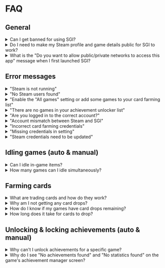# FAQ

## General

<details>
<summary>Can I get banned for using SGI?</summary>

> No, SGI uses Steam's official API and interacts with Steam just like normal gaming activity.
</details>

<details>
<summary>Do I need to make my Steam profile and game details public for SGI to work?</summary>

> Yes. For some features to function correctly SGI requires your Steam profile and game details to be set to public in your [privacy settings](https://steamcommunity.com/id/undefined/edit/settings).
</details>

<details>
<summary>What is the "Do you want to allow public/private networks to access this app" message when I first launched SGI?</summary>

> SGI needs to handle multiple inbound/outbound HTTP requests to fetch data from Steam. For SGI to function correctly you will need to accept this prompt.
> 
> If you declined the prompt already, you will need to add SGI as an allowed app in Windows Defender Firewall:
> 1. Open the Windows Control Panel
> 2. Go to System and Security > Windows Defender Firewall
> 3. Click on "Allow an app or feature through Windows Defender Firewall"
> 4. Click "Change settings" then "Add another app..." and then "Browse"
> 5. Navigate to the install directory of the app you want to add, select it, and click "Open"
> 6. Check the boxes for "Private" and/or "Public" networks as needed
> 7. Click "OK" to save the changes
</details>

## Error messages

<details>
<summary>"Steam is not running"</summary>

> Most core features of SGI require the Steam desktop app to be running, and you must be signed in to the same account you are currently logged in to SGI with.
</details>

<details>
<summary>"No Steam users found"</summary>

> - The Steam desktop app needs to be installed
> - You need to be signed in to at least one Steam account on the Steam desktop app
> - SGI failed to find the install directory for Steam. Try reinstalling Steam in its default location `C:\Program Files (x86)\Steam`
</details>

<details>
<summary>"Enable the "All games" setting or add some games to your card farming list"</summary>

> Your `card farming list` is empty. You either need to add games to the list by following [these steps](/features/card-farming), or enable the `all games` setting in [Settings > Card Farming](/settings/card-farming)
</details>

<details>
<summary>"There are no games in your achievement unlocker list"</summary>

> Your `achievement unlocker list` is empty. You can add games to your list by following [these steps](/features/achievement-unlocker)
</details>

<details>
<summary>"Are you logged in to the correct account?"</summary>

> The account you are signed in to the Steam desktop app with, and the account you are logged in to SGI with are not the same.
>
> This error occurs when using features such as idling games, locking/unlocking achievements, etc.
</details>

<details>
<summary>"Account mismatch between Steam and SGI"</summary>

> There is a mismatch between the Steam account you are logged in to SGI with, and the Steam account you are trying to log in to [Card Farming](/features/card-farming) with.
</details>

<details>
<summary>"Incorrect card farming credentials"</summary>

> - You have entered the incorrect cookies. Follow the steps found in the [Steam Credentials](/steam-credentials) section
> - Steam accounts with [Family View](https://store.steampowered.com/parental/) _(parental restrictions)_ enabled will also have a `steamParental` cookie that needs to be saved in SGI's settings
> - In some cases, Steam accounts might have a `steamMachineAuth` cookie that needs to be saved in SGI's settings
</details>

<details>
<summary>"Missing credentials in setting"</summary>

> SGI requires your Steam community credentials for the account you plan to farm cards on to see if games in your library have card drops remaining or not. Read the [Steam Credentials](/steam-credentials) section for more information
</details>

<details>
<summary>"Steam credentials need to be updated"</summary>

> From time to time the cookies you supply to SGI will expire for several reasons and they will need to be updated. Follow the [Steam Credentials](/steam-credentials) steps to get the updated cookies
</details>

## Idling games (auto & manual)

<details>
<summary>Can I idle in-game items?</summary>

> No. SGI cannot idle in-game items as it doesn't run an instance of the game. A feature like this could also be seen as exploiting in most game's ToS.
</details>

<details>
<summary>How many games can I idle simultaneously?</summary>

> You can idle a max of 32 games simultaneously. This is the same limit used when farming cards.
</details>

## Farming cards

<details>
<summary>What are trading cards and how do they work?</summary>

> This is covered in great detail in [Steam's Trading Cards FAQ](https://steamcommunity.com/tradingcards/faq).
</details>

<details>
<summary>Why am I not getting any card drops?</summary>

> - You can only receive a limited amount of card drops per game, check "How do I know if my games have card drops remaining?" below for more information.
> - New accounts, accounts with recently refunded games, or accounts with [other restrictions](https://help.steampowered.com/en/faqs/view/71D3-35C2-AD96-AA3A) might experience a delay of up to 3 hours before receiving their first card drop, or even no card drops at all.
> - You must be connected to the internet and signed in to the Steam desktop app.
> - Free-to-play (F2P) games typically require in-game purchases to drop cards.
> - You need to own the game on your account. It can't be a family-shared game.
> - Games must not be [marked as private](https://help.steampowered.com/en/faqs/view/1150-C06F-4D62-4966).
> - Paid games earned from promotions typically won't drop cards.
</details>

<details>
<summary>How do I know if my games have card drops remaining?</summary>

> 1. Go to your Steam profile
> 2. Click on `Badges`
> 3. Scroll down, or press `CTRL+F` to search for the game's title
> 4. In the top-right of the game card, you will see either `X card drops remaining` or `no card drops remaining`
</details>

<details>
<summary>How long does it take for cards to drop?</summary>

> Card drop timers can be different for every game. The developer sets them and they can vary from 15 minutes to 1 hour.
</details>

## Unlocking & locking achievements (auto & manual)

<details>
<summary>Why can't I unlock achievements for a specific game?</summary>

> While most achievements for most games can be unlocked with SGI, some can't be. Some achievements are tied to in-game statistics, and simply unlocking the achievement through SGI might not work. In some cases, you can manually edit the achievement's statistics in the [Achievement Manager > Statistics](features/achievement-manager#statistics) tab, and in other cases, you have to physically complete an in-game activity for the achievement to be unlocked.
</details>

<details>
<summary>Why do I see "No achievements found" and "No statistics found" on the game's achievement manager screen?</summary>

> - The game you are trying to view achievements for does not have any achievements.
> - Your 'Game Details' are set to private in your Steam profile settings.
</details>